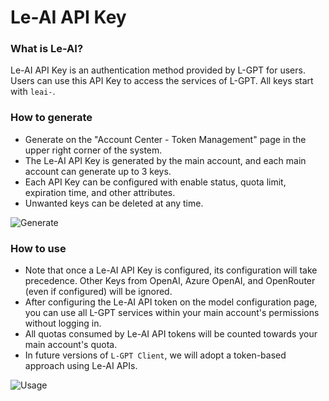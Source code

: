 # Le-AI API Key

### What is Le-AI?

Le-AI API Key is an authentication method provided by L-GPT for users. Users can use this API Key to access the services of L-GPT. All keys start with `leai-`.

### How to generate

- Generate on the "Account Center - Token Management" page in the upper right corner of the system.
- The Le-AI API Key is generated by the main account, and each main account can generate up to 3 keys.
- Each API Key can be configured with enable status, quota limit, expiration time, and other attributes.
- Unwanted keys can be deleted at any time.

![Generate](/api-key-configure/le-ai/1-en.png)

### How to use

- <div className="text-rose-500 font-bold">
    Note that once a Le-AI API Key is configured, its configuration will take
    precedence. Other Keys from OpenAI, Azure OpenAI, and OpenRouter (even if
    configured) will be ignored.
  </div>
- After configuring the Le-AI API token on the model configuration page, you can use all L-GPT services within your main account's permissions without logging in.
- All quotas consumed by Le-AI API tokens will be counted towards your main account's quota.
- In future versions of `L-GPT Client`, we will adopt a token-based approach using Le-AI APIs.

![Usage](/api-key-configure/le-ai/2-en.png)
